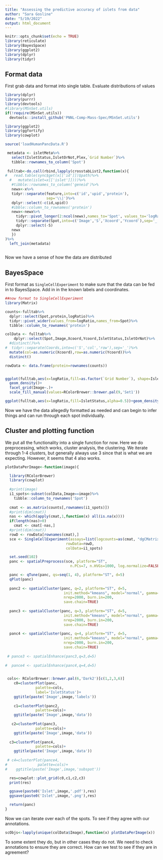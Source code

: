 ```yaml
---
title: "Assessing the predictive accuracy of islets from data"
author: "Sara Gosline"
date: "5/19/2022"
output: html_document
---
```


```r
knitr::opts_chunk$set(echo = TRUE)
library(reticulate)
library(BayesSpace)
library(ggplot2)
library(dplyr)
library(tidyr)
```

## Format data
First grab data and format into single table. Evaluate distributions of values

```r
library(dplyr)
library(purrr)
library(devtools)
#library(MSnSet.utils)
if(!require(MSnSet.utils))
  devtools::install_github('PNNL-Comp-Mass-Spec/MSnSet.utils')

library(ggplot2)
library(ggfortify)
library(cowplot)

source('loadHumanPancData.R')

 metadata <- isletMeta%>%
   select(IsletStatus,IsletOrNot,Plex,`Grid Number`)%>%
   tibble::rownames_to_column('Spot')
 
 fulltab<-do.call(rbind,lapply(crosstabList2,function(x){
#   read.table(sync$get(x[['id']])$path)%>%
  #   mutate(islet=x[['islet']])))%>%
   #tibble::rownames_to_column('geneid')%>%
   newx<-x%>%
   tidyr::separate(feature,into=c('id','upid','protein'),
                   sep='\\|')%>%
   dplyr::select(-c(id,upid))
   #ibble::column_to_rownames('protein')
   newx<-newx%>%
     tidyr::pivot_longer(2:ncol(newx),names_to='Spot', values_to='logRatio')%>%
     tidyr::separate(Spot,into=c('Image','S','Xcoord','Ycoord'),sep='_',remove=F)%>%
     dplyr::select(-S)
   newx
   })
)%>%
  left_join(metadata)
 

```

Now we have a sense of how the data are distributed


## BayesSpace

First format as `SingleCellExperiment` to make sure that the data can be fed in to BayesSpace. Add in in the known labels and coordinates.

```r
##now format to SingleCellExperiment
library(Matrix)

counts<-fulltab%>%
  dplyr::select(Spot,protein,logRatio)%>%
  tidyr::pivot_wider(values_from=logRatio,names_from=Spot)%>%
  tibble::column_to_rownames('protein')

colData <- fulltab%>%
    dplyr::select(Spot,Image,Xcoord,Ycoord,IsletStatus,IsletOrNot)%>%
  #distinct()%>%
#  tidyr::separate(Coords,into=c('S','col','row'),sep='_')%>%
  mutate(col=as.numeric(Xcoord),row=as.numeric(Ycoord))%>%
  distinct()

rowData <- data.frame(protein=rownames(counts))


ggplot(fulltab,aes(x=logRatio,fill=as.factor(`Grid Number`), shape=IsletStatus,alpha=0.5))+
  geom_density()+
  facet_grid(Image~.)+
  scale_fill_manual(values=RColorBrewer::brewer.pal(9,'Set1'))

ggplot(fulltab,aes(x=logRatio,fill=IsletStatus,alpha=0.5))+geom_density()+facet_grid(Image~.)+scale_fill_manual(values=RColorBrewer::brewer.pal(9,'Set1'))
```

Now we have the data allegedly formatted as needed and can begin to infer things and can run through each spot individually.

## Cluster and plotting function

We put all the functionality into a single function for now.
Here we do preprocessing, which works, cluster analysis, the clustering. We iterate through 1-4 clusters, but generally always use 3 since that is what we are expecting. However, it seems that 4 also works.  

```r


plotDataPerImage<-function(image){

  library(RColorBrewer)
  library(cowplot)
  
  #print(image)
  i1_spots<-subset(colData,Image==image)%>%
    tibble::column_to_rownames('Spot')
  
  cmat <- as.matrix(counts[,rownames(i1_spots)])
  #print(dim(cmat))
  nas <- which(apply(cmat,1,function(x) all(is.na(x))))
  if(length(nas)>0)
    cmat <- cmat[-nas,]
  #print(dim(cmat))
  rowD <- rowData[rownames(cmat),]
  sce <- SingleCellExperiment(assays=list(logcounts=as(cmat, "dgCMatrix")),
                            rowData=rowD,
                            colData=i1_spots)

  set.seed(102)
  panc <- spatialPreprocess(sce, platform="ST", 
                              n.PCs=7, n.HVGs=1000, log.normalize=FALSE)

  panc <- qTune(panc, qs=seq(1, 4), platform="ST", d=5)
  qPlot(panc)
  
  panc2 <- spatialCluster(panc, q=2, platform="ST", d=5,
                           init.method="kmeans", model="normal", gamma=2,
                           nrep=2000, burn.in=200,
                           save.chain=TRUE)
  
  panc3 <- spatialCluster(panc, q=3, platform="ST", d=5,
                           init.method="kmeans", model="normal", gamma=2,
                           nrep=2000, burn.in=200,
                           save.chain=TRUE)
  
  panc4 <- spatialCluster(panc, q=4, platform="ST", d=5,
                           init.method="kmeans", model="normal", gamma=2,
                           nrep=2000, burn.in=200,
                           save.chain=TRUE)
  
 # pance3 <- spatialEnhance(panc3,q=3,d=5)
  
#  pance4 <- spatialEnhance(panc4,q=4,d=5)

  
 cols<- RColorBrewer::brewer.pal(6,'Dark2')[c(1,2,3,6)]
    c0=clusterPlot(panc,
              palette=cols,
              label='IsletStatus')+
    ggtitle(paste('Image',image,'labels'))
    
    c1=clusterPlot(panc2,
              palette=cols)+
    ggtitle(paste('Image',image,'data'))
  
   c2=clusterPlot(panc3,
              palette=cols)+
    ggtitle(paste('Image',image,'data'))
  
  c3=clusterPlot(panc4,
              palette=cols)+
    ggtitle(paste('Image',image,'data'))
  
 # c4=clusterPlot(pance4,
#              palette=cols)+
#    ggtitle(paste('Image',image,'subspot'))

  res=cowplot::plot_grid(c0,c1,c2,c3)
  print(res)

  ggsave(paste0('Islet',image,'.pdf'),res)
  ggsave(paste0('Islet',image,'.png'),res)

  return(panc)
}

```

Now we can iterate over each of the spots. To see if they agree with our annotations. 

```r

scObjs<-lapply(unique(colData$Image),function(x) plotDataPerImage(x))

```

To some extent they do, but in other cases they do not. We need to check annotations to ensure they are correct. How can we test to see if they are in agreement? 
